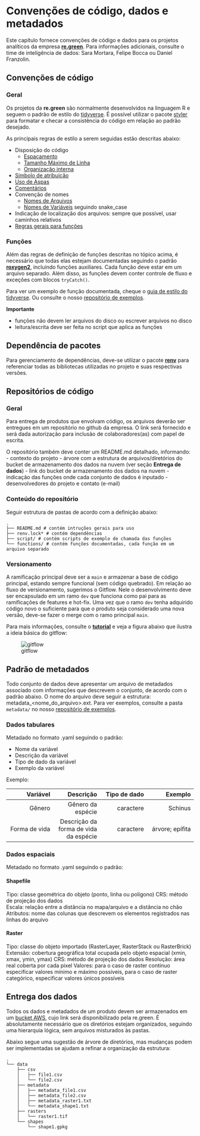 # Convenções de código, dados e metadados

Este capítulo fornece convenções de código e dados para os projetos analíticos da empresa [**re.green**](https://www.re.green/). Para informações adicionais, consulte o time de inteligência de dados: Sara Mortara, Felipe Bocca ou Daniel Franzolin.

## Convenções de código

### Geral 

Os projetos da **re.green** são normalmente desenvolvidos na linguagem R e seguem o padrão de estilo
do [tidyverse](https://style.tidyverse.org). É possível utilizar o pacote [styler](https://styler.r-lib.org/index.html) para formatar e checar a consistência do código em relação ao padrão desejado.

As principais regras de estilo a serem seguidas estão descritas abaixo:

- Disposição do código
    - [Espaçamento](https://style.tidyverse.org/syntax.html#spacing)
    - [Tamanho Máximo de Linha](https://style.tidyverse.org/syntax.html#long-lines)
    - [Organização interna](https://style.tidyverse.org/files.html#internal-structure)
- [Símbolo de atribuição](https://style.tidyverse.org/syntax.html#assignment)
- [Uso de Aspas](https://style.tidyverse.org/syntax.html#character-vectors)
- [Comentários](https://style.tidyverse.org/syntax.html#comments)
- Convenção de nomes
    - [Nomes de Arquivos](https://style.tidyverse.org/files.html#names)
    - [Nomes de Variáveis](https://style.tidyverse.org/syntax.html#object-names) seguindo snake_case
- Indicação de localização dos arquivos: sempre que possível, usar caminhos relativos
- [Regras gerais para funções](https://style.tidyverse.org/functions.html)

### Funções

Além das regras de definição de funções descritas no tópico acima, é necessário que todas elas estejam documentadas seguindo o padrão [**roxygen2**](https://cran.r-project.org/web/packages/roxygen2/vignettes/roxygen2.html), incluindo funções auxiliares. Cada função deve estar em um arquivo separado. Além disso, as funções devem conter controle de fluxo e exceções com blocos `tryCatch()`. 

Para ver um exemplo de função documentada, cheque o [guia de estilo do tidyverse](https://style.tidyverse.org/documentation.html).
Ou consulte o nosso [repositório de exemplos](https://github.com/R-egreen/example_regreen). 

**Importante**

- funções não devem ler arquivos do disco ou escrever arquivos no disco
- leitura/escrita deve ser feita no script que aplica as funções

## Dependência de pacotes
  Para gerenciamento de dependências, deve-se utilizar o pacote [**renv**](https://rstudio.github.io/renv/articles/renv.html) para referenciar todas as bibliotecas utilizadas no projeto e suas respectivas versões.

## Repositórios de código

### Geral

Para entrega de produtos que envolvam código, os arquivos deverão ser entregues em um repositório no github da empresa.  O link será fornecido e será dada autorização para inclusão de colaboradores(as) com papel de escrita.

O repositório também deve conter um README.md detalhado, informando:
  - contexto do projeto
  - árvore com a estrutura de arquivos/diretórios do bucket de armazenamento dos dados na nuvem (ver seção **Entrega de dados**)
  - link do bucket de armazenamento dos dados na nuvem
  - indicação das funções onde cada conjunto de dados é inputado
  - desenvolvedores do projeto e contato (e-mail)
  
### Conteúdo do repositório

Seguir estrutura de pastas de acordo com a definição abaixo: 

    .
    ├── README.md # contém intruções gerais para uso 
    ├── renv.lock* # contém dependências
    ├── script/ # contém scripts de exemplo de chamada das funções
    └── functions/ # contém funções documentadas, cada função em um arquivo separado


### Versionamento

A ramificação principal deve ser a `main` e armazenar a base de código principal, estando sempre funcional (sem código quebrado). Em relação ao fluxo de versionamento, sugerimos o Gitflow. Nele o desenvolvimento deve ser encapsulado em um ramo `dev` que funciona como pai para as ramificações de features e hot-fix. Uma vez que o ramo `dev` tenha adquirido código novo o suficiente para que o produto seja considerado uma nova versão, deve-se fazer o merge com o ramo principal `main`.

Para mais informações, consulte o [**tutorial**](https://www.atlassian.com/br/git/tutorials/comparing-workflows/gitflow-workflow) e veja a figura abaixo que ilustra a ideia básica do gitflow:

![gitflow](./images/gitflow.jpg)


## Padrão de metadados

Todo conjunto de dados deve apresentar um arquivo de metadados associado com informações que descrevem o conjunto, de acordo com o padrão abaixo. O nome do arquivo deve seguir a estrutura: metadata_\<nome_do_arquivo\>.ext. Para ver exemplos, consulte a pasta `metadata/` no nosso [repositório de exemplos](https://github.com/R-egreen/example_regreen). 


### Dados tabulares
Metadado no formato .yaml seguindo o padrão:

- Nome da variável
- Descrição da variável
- Tipo de dado da variável
- Exemplo da variável

Exemplo:

Variável | Descrição | Tipo de dado | Exemplo
--------:|--------:| --------:|--------:
Gênero| Gênero da espécie | caractere | Schinus
Forma de vida | Descrição da forma de vida da espécie | caractere | árvore; epífita 

### Dados espaciais
Metadado no formato .yaml seguindo o padrão:

#### Shapefile
Tipo: classe geométrica do objeto (ponto, linha ou polígono)
CRS: método de projeção dos dados  
Escala: relação entre a distância no mapa/arquivo e a distância no chão
Atributos: nome das colunas que descrevem os elementos registrados nas linhas do arquivo
  
#### Raster
Tipo: classe do objeto importado (RasterLayer, RasterStack ou RasterBrick)
Extensão: cobertura geográfica total ocupada pelo objeto espacial (xmin, xmax, ymin, ymax)
CRS: método de projeção dos dados
Resolução: área real coberta por cada pixel
Valores: para o caso de raster contínuo especificar valores mínimo e máximo possíveis, para o caso de raster categórico, especificar valores únicos possíveis
  
  
## Entrega dos dados

Todos os dados e metadados de um produto devem ser armazenados em um [bucket AWS](https://aws.amazon.com/pt/s3/), cujo link será disponibilizado pela re.green. É absolutamente necessário que os diretórios estejam organizados, seguindo uma hierarquia lógica, sem arquivos misturados às pastas. 

Abaixo segue uma sugestão de árvore de diretórios, mas mudanças podem ser implementadas se ajudam a refinar a organização da estrutura:

    .
    └── data
        ├── csv
        │   ├── file1.csv
        │   └── file2.csv
        ├── metadata
        │   ├── metadata_file1.csv
        │   ├── metadata_file2.csv
        │   ├── metadata_raster1.txt
        │   └── metadata_shape1.txt
        ├── rasters
        │   └── raster1.tif
        └── shapes
            └── shape1.gpkg



